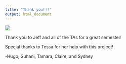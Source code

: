 ```yaml
---
title: "Thank you!!!"
output: html_document
---
```


![](https://media.giphy.com/media/OEvhBHIZ0E9X1LuuAf/giphy.gif)


Thank you to Jeff and all of the TAs for a great semester! 

Special thanks to Tessa for her help with this project!

-Hugo, Suhani, Tamara, Claire, and Sydney
